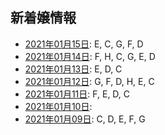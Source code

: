 新着嬢情報
----

- [2021年01月15日](/new/2021-01-15): E, C, G, F, D
- [2021年01月14日](/new/2021-01-14): F, H, C, G, E, D
- [2021年01月13日](/new/2021-01-13): E, D, C
- [2021年01月12日](/new/2021-01-12): G, F, D, H, E, C
- [2021年01月11日](/new/2021-01-11): F, E, D, C
- [2021年01月10日](/new/2021-01-10): 
- [2021年01月09日](/new/2021-01-09): C, D, E, F, G
